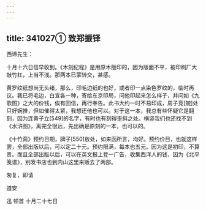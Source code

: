 ```yaml
---
---
---
```

title: 341027① 致郑振铎
---




西谛先生：

十月十六日信早收到。《木刻纪程》是用原木版印的，因为版面不平，被印刷厂大敲竹杠，上当不浅。那两本已蒙转交，甚感。

黄罗纹纸想尚无头绪，那么，印毛边纸的也好，或者印一点染色罗纹的，临时再议。我已将毛边，白宣各一种，寄给东京印局，问他印起来怎么样子，并问如《九歌图》之大的价钱，俟有回信，再行奉告。此书大约一时不易印成，周子竞[兢]处只好婉推，但如催得太紧，我想还他也可以。对于这一本，我总有些怀疑它是翻刻，因为连黄子立[549]的名字，有时也有刻得歪斜之处。横竖我们也还找不到《水浒图》，离完全很远，先出确是原刻的一本，也可以的。

《十竹斋》预约日期，牌子[550]放处，如来函所言，均好。预约价目，也就这样罢，全部出版以后，可以定二十元。预约限满，每本也五元。因为这是初印，不算贵。而且全部出版以后，可以在英文报上登一广告，收集西洋人的钱，因为《北平笺谱》，别发书店也到内山这里来贩去了两部。

匆复，即请

道安

迅 顿首 十月二十七日